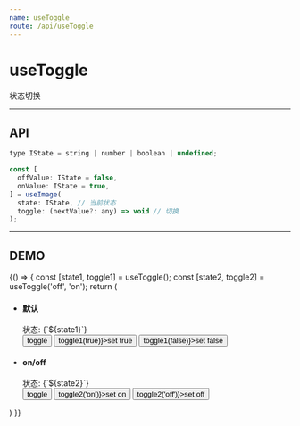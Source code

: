 ```yaml
---
name: useToggle
route: /api/useToggle
---
```



# useToggle #

状态切换

<hr />

## API ##
```jsx
type IState = string | number | boolean | undefined;

const [
  offValue: IState = false,
  onValue: IState = true,
] = useImage(
  state: IState, // 当前状态
  toggle: (nextValue?: any) => void // 切换
);
```

<hr />

## DEMO ##
<Playground>
  {() => {
    const [state1, toggle1] = useToggle();
    const [state2, toggle2] = useToggle('off', 'on');
    return (
      <ul>
        <li>
          <div>
            <h4>默认</h4>
            <div>状态: {`${state1}`}</div>
            <div>
              <button onClick={toggle1}>toggle</button>
              <button onClick={() => toggle1(true)}>set true</button>
              <button onClick={() => toggle1(false)}>set false</button>
            </div>
          </div>
        </li>
        <li>
          <h4>on/off</h4>
          <div>状态: {`${state2}`}</div>
          <div>
            <button onClick={toggle2}>toggle</button>
            <button onClick={() => toggle2('on')}>set on</button>
            <button onClick={() => toggle2('off')}>set off</button>
          </div>
        </li>
      </ul>
    )
  }}
</Playground>


